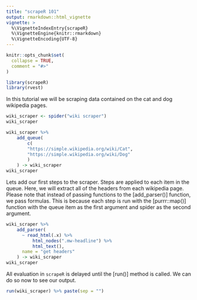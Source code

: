 ```yaml
---
title: "scrapeR 101"
output: rmarkdown::html_vignette
vignette: >
  %\VignetteIndexEntry{scrapeR}
  %\VignetteEngine{knitr::rmarkdown}
  %\VignetteEncoding{UTF-8}
---
```


```r
knitr::opts_chunk$set(
  collapse = TRUE,
  comment = "#>"
)
```

```r
library(scrapeR)
library(rvest)
```

In this tutorial we will be scraping data contained on the cat and dog wikipedia pages.

```r
wiki_scraper <- spider("wiki scraper")
wiki_scraper

wiki_scraper %>%
    add_queue(
        c(
        "https://simple.wikipedia.org/wiki/Cat",
        "https://simple.wikipedia.org/wiki/Dog"
        )
    ) -> wiki_scraper
wiki_scraper

```

Lets add our first steps to the scraper.
Steps are applied to each item in the queue.
Here, we will extract all of the headers from each wikipedia page.
Please note that instead of passing functions to the [add_parser()] function, we pass formulas.
This is because each step is run with the [purrr::map()] function with the queue item as the first argument and spider as the second argument.

```r
wiki_scraper %>%
    add_parser(
      ~ read_html(.x) %>%
          html_nodes(".mw-headline") %>%
          html_text(),
      name = "get headers"
    ) -> wiki_scraper
wiki_scraper
```

All evaluation in `scrapeR` is delayed until the [run()] method is called. We can do so now to see our output.

```r
run(wiki_scraper) %>% paste(sep = "")
```